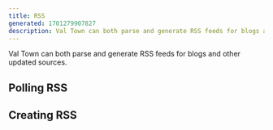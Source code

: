 ```yaml
---
title: RSS
generated: 1701279907827
description: Val Town can both parse and generate RSS feeds for blogs and other updated sources
---
```



Val Town can both parse and generate RSS feeds for blogs and other updated
sources.

## Polling RSS

<Val url="https://www.val.town/embed/@stevekrouse.pollRSSFeeds" />

## Creating RSS

<Val url="https://www.val.town/embed/@stevekrouse.valTownBlogRSS" />
